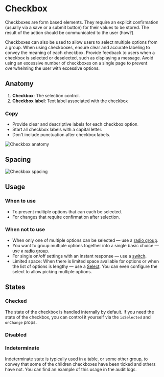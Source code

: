 


<Meta of={CheckboxStories} />

# Checkbox

Checkboxes are form based elements. They require an explicit confirmation (usually via a save or a submit button) for their values to be stored. The result of the action should be communicated to the user (how?).

Checkboxes can also be used to allow users to select multiple options from a group. When using checkboxes, ensure clear and accurate labeling to convey the meaning of each checkbox. Provide feedback to users when a checkbox is selected or deselected, such as displaying a message. Avoid using an excessive number of checkboxes on a single page to prevent overwhelming the user with excessive options.

<Canvas of={CheckboxStories.CheckboxStory} />

## Anatomy

1. **Checkbox**: The selection control.
2. **Checkbox label**: Text label associated with the checkbox

### Copy

- Provide clear and descriptive labels for each checkbox option.
- Start all checkbox labels with a capital letter.
- Don't include punctuation after checkbox labels.

![Checkbox anatomy](./docs/checkbox-anatomy.png)

## Spacing
![Checkbox spacing](./docs/checkbox-spacing.png)

## Usage

### When to use

- To present multiple options that can each be selected.
- For changes that require confirmation after selection.

### When not to use

- When only one of multiple options can be selected — use a [radio group](https://www.design-system.appsmith.com/?path=/docs/design-system-radio--documentation).
- You want to group multiple options together into a single basic choice — use a [radio group](https://www.design-system.appsmith.com/?path=/docs/design-system-radio--documentation).
- For single on/off settings with an instant response — use a [switch](https://www.design-system.appsmith.com/?path=/docs/design-system-switch--documentation).
- Limited space: When there is limited space available for options or when the list of options is lengthy — use a [Select](https://www.design-system.appsmith.com/?path=/docs/design-system-select--documentation). You can even configure the select to allow picking multiple options.

## States

### Checked
The state of the checkbox is handled internally by default. If you need the state of the checkbox, you can control it yourself via the `isSelected` and `onChange` props.
<Canvas of={CheckboxStories.CheckboxCheckedStory} />

### Disabled
<Canvas of={CheckboxStories.CheckboxDisabledStory} />

### Indeterminate
Indeterminate state is typically used in a table, or some other group, to convey that some of the children checkboxes have been ticked and others have not. You can find an example of this usage in the audit logs.
<Canvas of={CheckboxStories.CheckboxIndeterminateStory} />
